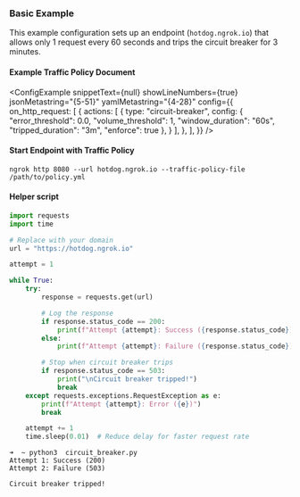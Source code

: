 
### Basic Example

This example configuration sets up an endpoint (`hotdog.ngrok.io`) that allows only 1 request every 60 seconds and trips the circuit breaker for 3 minutes.
#### Example Traffic Policy Document
<ConfigExample
	snippetText={null}
	showLineNumbers={true}
	jsonMetastring="{5-51}"
	yamlMetastring="{4-28}"
	config={{
		on_http_request: [
			{
				actions: [
					{
						type: "circuit-breaker",
						config: {
                            "error_threshold": 0.0,
                            "volume_threshold": 1,
                            "window_duration": "60s",
                            "tripped_duration": "3m",
                            "enforce": true
						},
					}
				],
			},
		],
	}}
/>

#### Start Endpoint with Traffic Policy

```shell
ngrok http 8080 --url hotdog.ngrok.io --traffic-policy-file /path/to/policy.yml
```

#### Helper script
```python
import requests
import time

# Replace with your domain
url = "https://hotdog.ngrok.io"

attempt = 1

while True:
    try:
        response = requests.get(url)

        # Log the response
        if response.status_code == 200:
            print(f"Attempt {attempt}: Success ({response.status_code})")
        else:
            print(f"Attempt {attempt}: Failure ({response.status_code})")

        # Stop when circuit breaker trips
        if response.status_code == 503:
            print("\nCircuit breaker tripped!")
            break
    except requests.exceptions.RequestException as e:
        print(f"Attempt {attempt}: Error ({e})")
        break

    attempt += 1
    time.sleep(0.01)  # Reduce delay for faster request rate
```

```shell
➜  ~ python3  circuit_breaker.py
Attempt 1: Success (200)
Attempt 2: Failure (503)

Circuit breaker tripped!
```
